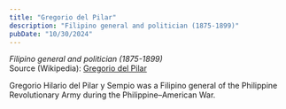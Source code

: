 ```yaml
---
title: "Gregorio del Pilar"
description: "Filipino general and politician (1875-1899)"
pubDate: "10/30/2024"
---
```


*Filipino general and politician (1875-1899)*  
Source (Wikipedia): [Gregorio del Pilar][1]

Gregorio Hilario del Pilar y Sempio was a Filipino general of the Philippine Revolutionary Army during the Philippine–American War.

[1]: https://en.wikipedia.org/wiki/Gregorio_del_Pilar
